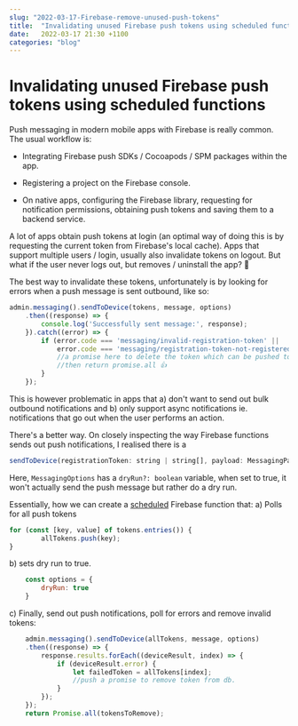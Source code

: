 ```yaml
---
slug: "2022-03-17-Firebase-remove-unused-push-tokens"
title:  "Invalidating unused Firebase push tokens using scheduled functions"
date:   2022-03-17 21:30 +1100
categories: "blog"
---
```



# Invalidating unused Firebase push tokens using scheduled functions

Push messaging in modern mobile apps with Firebase is really common. The usual workflow is:

- Integrating Firebase push SDKs / Cocoapods / SPM packages within the app.

- Registering a project on the Firebase console.

- On native apps, configuring the Firebase library, requesting for notification permissions, obtaining push tokens and saving them to a backend service.


A lot of apps obtain push tokens at login (an optimal way of doing this is by requesting the current token from Firebase's local cache). Apps that support multiple users / login, usually also invalidate tokens on logout. 
But what if the user never logs out, but removes / uninstall the app? 🤔

The best way to invalidate these tokens, unfortunately is by looking for errors when a push message is sent outbound, like so:

```js
admin.messaging().sendToDevice(tokens, message, options)
    .then((response) => {
        console.log('Successfully sent message:', response);
    }).catch((error) => {
        if (error.code === 'messaging/invalid-registration-token' ||
            error.code === 'messaging/registration-token-not-registered') {
            //a promise here to delete the token which can be pushed to an array,
            //then return promise.all 👍
        }
    });
```

This is however problematic in apps that a) don't want to send out bulk outbound notifications and b) only support async notifications ie. notifications that go out when the 
user performs an action.


There's a better way. On closely inspecting the way Firebase functions sends out push notifications, I realised there is a 


```js
sendToDevice(registrationToken: string | string[], payload: MessagingPayload, options?: MessagingOptions): Promise<MessagingDevicesResponse>;
```

Here, `MessagingOptions` has a `dryRun?: boolean` variable, when set to true, it won't actually send the push message but rather do a dry run.


Essentially, how we can create a [scheduled](https://firebase.google.com/docs/functions/schedule-functions) Firebase function that:
a) Polls for all push tokens

```js
for (const [key, value] of tokens.entries()) {
        allTokens.push(key);
}
```

b) sets dry run to true.

```js
    const options = {
        dryRun: true
    }

```

c)  Finally, send out push notifications, poll for errors and remove invalid tokens:

```js
    admin.messaging().sendToDevice(allTokens, message, options)
    .then((response) => {
        response.results.forEach((deviceResult, index) => {
            if (deviceResult.error) {
                let failedToken = allTokens[index];
                //push a promise to remove token from db.
            }
        });
    });
    return Promise.all(tokensToRemove);

```